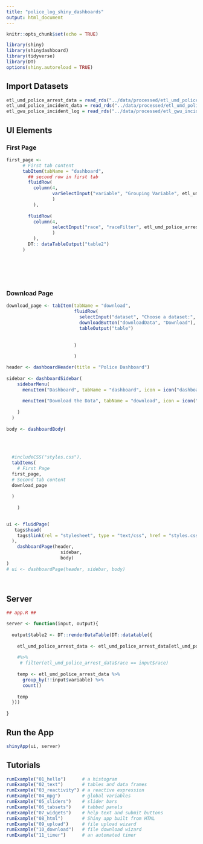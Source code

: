 ```yaml
---
title: "police_log_shiny_dashboards"
output: html_document
---
```

 
```r
knitr::opts_chunk$set(echo = TRUE)
```

```r
library(shiny)
library(shinydashboard)
library(tidyverse)
library(DT)
options(shiny.autoreload = TRUE)

```

## Import Datasets
```r

etl_umd_police_arrest_data = read_rds("../data/processed/etl_umd_police_arrest_data.rds")
etl_umd_police_incident_data = read_rds("../data/processed/etl_umd_police_incident_data.rds")
etl_gwu_police_incident_log = read_rds("../data/processed/etl_gwu_incident_log.rds")
```


## UI Elements

### First Page
```r

first_page <- 
      # First tab content
      tabItem(tabName = "dashboard",
        ## second row in first tab
        fluidRow(
          column(4, 
                 varSelectInput("variable", "Grouping Variable", etl_umd_police_arrest_data)
                 )
          ), 
        
        fluidRow(
          column(4, 
                 selectInput("race", "raceFilter", etl_umd_police_arrest_data$race)
                 )
          ),
        DT:: dataTableOutput("table2")
      )
            
            
            
         
          
```

### Download Page

```r

download_page <- tabItem(tabName = "download",
                         fluidRow(
                           selectInput("dataset", "Choose a dataset:", choices = c("University of Maryland", "Other")),
                           downloadButton("downloadData", "Download"),
                           tableOutput("table")
                           
                           
                         )
                         
                         )

```


```r

header <- dashboardHeader(title = "Police Dashboard")
  
sidebar <- dashboardSidebar(
    sidebarMenu(
      menuItem("Dashboard", tabName = "dashboard", icon = icon("dashboard")),
      
      menuItem("Download the Data", tabName = "download", icon = icon("th"))
      
    )
  )
  
body <- dashboardBody( 
  
  
 
  
  #includeCSS("styles.css"),
  tabItems(
    # First Page
  first_page,
  # Second tab content
  download_page
    
  )
  
    )
  

ui <- fluidPage(
   tags$head(
    tags$link(rel = "stylesheet", type = "text/css", href = "styles.css")
  ),
    dashboardPage(header, 
                    sidebar, 
                    body)
)
# ui <- dashboardPage(header, sidebar, body)
  



```

## Server

```r

## app.R ##

server <- function(input, output){
    
  output$table2 <- DT::renderDataTable(DT::datatable({
    
    etl_umd_police_arrest_data <- etl_umd_police_arrest_data[etl_umd_police_arrest_data$race == input$race, ]
    
    #%>% 
     # filter(etl_umd_police_arrest_data$race == input$race)
    
    temp <- etl_umd_police_arrest_data %>% 
      group_by(!!input$variable) %>% 
      count()
      
    temp
  }))
  
}

```


## Run the App
```r
shinyApp(ui, server)
```
## Tutorials
```r
runExample("01_hello")      # a histogram
runExample("02_text")       # tables and data frames
runExample("03_reactivity") # a reactive expression
runExample("04_mpg")        # global variables
runExample("05_sliders")    # slider bars
runExample("06_tabsets")    # tabbed panels
runExample("07_widgets")    # help text and submit buttons
runExample("08_html")       # Shiny app built from HTML
runExample("09_upload")     # file upload wizard
runExample("10_download")   # file download wizard
runExample("11_timer")      # an automated timer
```

